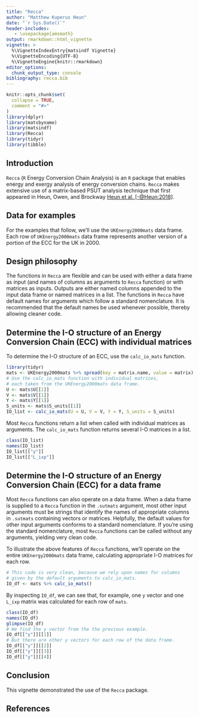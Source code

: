 ```yaml
---
title: "Recca"
author: "Matthew Kuperus Heun"
date: "`r Sys.Date()`"
header-includes:
   - \usepackage{amsmath}
output: rmarkdown::html_vignette
vignette: >
  %\VignetteIndexEntry{matsindf Vignette}
  %\VignetteEncoding{UTF-8}
  %\VignetteEngine{knitr::rmarkdown}
editor_options: 
  chunk_output_type: console
bibliography: recca.bib
---
```


```r
knitr::opts_chunk$set(
  collapse = TRUE,
  comment = "#>"
)
library(dplyr)
library(matsbyname)
library(matsindf)
library(Recca)
library(tidyr)
library(tibble)
```


## Introduction

`Recca` (`R` Energy Conversion Chain Analysis)
is an `R` package that enables
energy and exergy analysis of energy conversion chains.
`Recca` makes extensive use of a matrix-based PSUT analysis technique
that first appeared in Heun, Owen, and Brockway 
[Heun et al. [-@Heun:2018]](https://doi.org/10.1016/j.apenergy.2018.05.109).


## Data for examples

For the examples that follow, we'll use the `UKEnergy2000mats` data frame.
Each row of `UKEnergy2000mats` data frame represents 
another version of a portion of the ECC for the UK in 2000.


## Design philosophy

The functions in `Recca` are flexible and can be used with either a data frame as input
(and names of columns as arguments to `Recca` function) or with matrices as inputs.
Outputs are either named columns appended to the input data frame or named matrices in a list.
The functions in `Recca` have default names for arguments which follow a standard nomenclature.
It is recommended that the default names be used whenever possible, 
thereby allowing cleaner code.


## Determine the I-O structure of an Energy Conversion Chain (ECC) with individual matrices

To determine the I-O structure of an ECC, use the `calc_io_mats` function.

```r
library(tidyr)
mats <- UKEnergy2000mats %>% spread(key = matrix.name, value = matrix)
# Use the calc_io_mats function with individual matrices, 
# each taken from the UKEnergy2000mats data frame.
U <- mats$U[[1]]
V <- mats$V[[1]]
Y <- mats$Y[[1]]
S_units <- mats$S_units[[1]]
IO_list <- calc_io_mats(U = U, V = V, Y = Y, S_units = S_units)
```

Most `Recca` functions return a list when called with individual matrices as arguments.
The `calc_io_mats` function returns several I-O matrices in a list.

```r
class(IO_list)
names(IO_list)
IO_list[["y"]]
IO_list[["L_ixp"]]
```


## Determine the I-O structure of an Energy Conversion Chain (ECC) for a data frame

Most `Recca` functions can also operate on a data frame.
When a data frame is supplied to a `Recca` function in the `.sutmats` argument, 
most other input arguments must be strings 
that identify the names of appropriate columns in `.sutmats` containing vectors or matrices.
Helpfully, the default values for other input arguments conforms to a standard nomenclature.
If you're using the standard nomenclature, 
most `Recca` functions can be called without any arguments, yielding very clean code.

To illustrate the above features of `Recca` functions, 
we'll operate on the entire `UKEnergy2000mats` data frame, 
calculating appropriate I-O matrices for each row.

```r
# This code is very clean, because we rely upon names for columns
# given by the default arguments to calc_io_mats.
IO_df <- mats %>% calc_io_mats()
```

By inspecting `IO_df`, we can see that, for example, 
one `y` vector and one `L_ixp` matrix was calculated for 
each row of `mats`.

```r
class(IO_df)
names(IO_df)
glimpse(IO_df)
# We find the y vector from the the previous example.
IO_df[["y"]][[1]]
# But there are other y vectors for each row of the data frame.
IO_df[["y"]][[2]]
IO_df[["y"]][[3]]
IO_df[["y"]][[4]]
```





## Conclusion

This vignette demonstrated the use of the `Recca` package. 


## References
